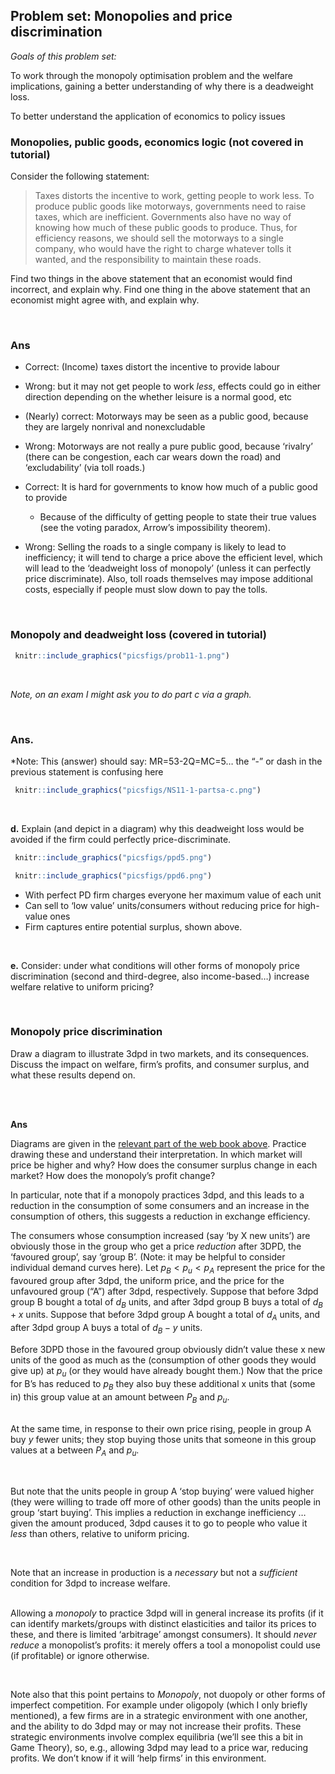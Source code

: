 ## Problem set: Monopolies and price discrimination {-}


*Goals of this problem set:*

To work through the monopoly optimisation problem and the welfare implications, gaining a better understanding of why there is a deadweight loss.

To better understand the application of economics to policy issues


### Monopolies, public goods, economics logic (not covered in tutorial) {-}

Consider the following statement:

> Taxes distorts the incentive to work, getting people to work less. To produce public goods like motorways, governments need to raise taxes, which are inefficient. Governments also have no way of knowing how much of these public goods to produce. Thus, for efficiency reasons, we should sell the motorways to a single company, who would have the right to charge whatever tolls it wanted, and the responsibility to maintain these roads.

Find two things in the above statement that an economist would find incorrect, and explain why. Find one thing in the above statement that an economist might agree with, and explain why.

\


### Ans {-}

- Correct: (Income) taxes distort the incentive to provide labour

- Wrong: \dots but it may not get people to work *less*, effects could go in either direction depending on the whether leisure is a normal good, etc

- (Nearly) correct: Motorways may be seen as a public good, because they are largely nonrival and nonexcludable

- Wrong: Motorways are not really a pure public good, because 'rivalry' (there can be congestion, each car wears down the road) and 'excludability' (via toll roads.)

- Correct: It is hard for governments to know how much of a public good to provide

    - Because of the difficulty of getting people to state their true values (see the voting paradox, Arrow's impossibility theorem).

- Wrong: Selling the roads to a single company is likely to lead to inefficiency; it will tend to charge a price above the efficient level, which will lead to the 'deadweight loss of monopoly' (unless it can perfectly price discriminate). Also, toll roads themselves may impose additional  costs, especially if people must slow down to pay the tolls.

  \


### Monopoly and deadweight loss (covered in tutorial) {-}

```r
 knitr::include_graphics("picsfigs/prob11-1.png")
```

\

*Note, on an exam I might ask you to do part c via a graph.*

\


### Ans. {-}

*Note: This (answer) should say: MR=53-2Q=MC=5...
the "-" or dash in the previous statement is confusing here

```r
 knitr::include_graphics("picsfigs/NS11-1-partsa-c.png")
```

\

**d.** Explain (and depict in a diagram) why this deadweight loss would be avoided if the firm could perfectly price-discriminate.

```r
 knitr::include_graphics("picsfigs/ppd5.png")
```

```r
 knitr::include_graphics("picsfigs/ppd6.png")
```


- With perfect PD firm charges everyone her maximum value of each unit
- Can sell to 'low value' units/consumers without reducing price for high-value ones
- Firm captures entire potential surplus, shown above.


\

**e.** Consider: under what conditions will other forms of monopoly price discrimination (second and third-degree, also income-based...) increase welfare relative to uniform pricing?

\


### Monopoly price discrimination {-}


Draw a diagram to illustrate 3dpd in two markets, and its consequences. Discuss the impact on welfare, firm's profits, and consumer surplus, and what these results depend on.

\
\


**Ans**


Diagrams are given in the [relevant part of the web book above](#pd3d). Practice drawing these and understand their interpretation. In which market will price be higher and why? How does the consumer surplus change in each market? How does the monopoly's profit change?

In particular, note that  if a monopoly practices 3dpd, and this leads to a reduction in the consumption of some consumers and an increase in the consumption of others, this suggests a reduction in exchange efficiency.

The consumers whose consumption increased (say 'by X new units') are obviously those in the group who get a price *reduction* after 3DPD, the 'favoured group', say 'group B'. (Note: it may be helpful to consider individual demand curves here).  Let $p_B < p_u < p_A$ represent the price for the favoured group after 3dpd, the uniform price, and the price for the unfavoured group ("A") after 3dpd, respectively.  Suppose that before 3dpd group B bought a total of $d_B$ units, and after 3dpd group B buys a total of $d_B + x$ units. Suppose that before 3dpd group A bought a total of $d_A$ units, and after 3dpd group A buys a total of $d_B - y$ units.


Before 3DPD those in the favoured group obviously didn't value these x new units of the good as much as the (consumption of other goods they would give up) at $p_u$ (or they would have already bought them.) Now that the price for B's has reduced to $p_B$ they also buy these additional x units that (some in) this group value at an amount between $P_B$ and $p_u$.

\
At the same time, in response to their own price rising, people in group A buy $y$ fewer units; they stop buying those units that someone in this group values at a between
 $P_A$ and $p_u$.

\

But note that the units people in group A 'stop buying' were valued higher (they were willing to trade off more of other goods) than the units people in group 'start buying'. This implies a reduction in exchange inefficiency ... given the amount produced, 3dpd causes it to go to people who value it *less* than others, relative to uniform pricing.

\

Note that an increase in production is a *necessary* but not a *sufficient* condition for 3dpd to increase welfare.

\
 Allowing a *monopoly* to practice 3dpd will in general increase its profits (if it can identify markets/groups with distinct elasticities and tailor its prices to these, and there is limited 'arbitrage' amongst consumers). It should *never reduce* a monopolist's profits: it merely offers a tool a monopolist could use (if profitable) or ignore otherwise.

\

Note also that this point pertains to *Monopoly*, not duopoly or other forms of imperfect competition. For example under oligopoly (which I only briefly mentioned), a few firms are in a strategic environment with one another, and the ability to do 3dpd may or may not increase their profits. These strategic environments involve complex equilibria (we'll see this a bit in Game Theory), so, e.g., allowing 3dpd may lead to a price war, reducing profits. We don't know if it will 'help firms' in this environment.





